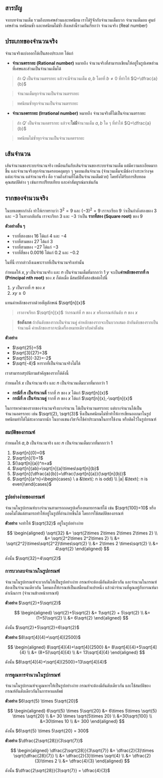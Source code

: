 ## สารบัญ

จากบทจำนวนเต็ม รวมถึงบทเศษส่วนและทศนิยม เราได้รู้จักกับจำนวนเต็มบวก จำนวนเต็มลบ ศูนย์ เศษส่วน ทศนิยมซ้ำ และทศนิยมไม่ซ้ำ สิ่งเหล่านี้รวมกันเรียกว่า จำนวนจริง (Real number)

## ประเภทของจำนวนจริง

จำนวนจริงแบ่งออกได้เป็นสองประเภท ได้แก่

- **จำนวนตรรกยะ (Rational number)** หมายถึง จำนวนจริงที่สามารถเขียนให้อยู่ในรูปเศษส่วนที่เศษและส่วนเป็นจำนวนเต็มได้

> ถ้า $Q$ เป็นจำนวนตรรกยะ แล้วจะมีจำนวนเต็ม $a,b$ โดยที่ $b\ne 0$ ที่ทำให้ $Q=\dfrac{a}{b}$

> จำนวนเต็มทุกจำนวนเป็นจำนวนตรรกยะ

> ทศนิยมซ้ำทุกจำนวนเป็นจำนวนตรรกยะ

- **จำนวนอตรรกยะ (Irrational number)** หมายถึง จำนวนจริงที่ไม่เป็นจำนวนตรรกยะ

> ถ้า $Q'$ เป็นจำนวนอตรรกยะ แล้วจะ**ไม่มี**จำนวนเต็ม $a,b$ ใด ๆ ที่ทำให้ $Q=\dfrac{a}{b}$

> ทศนิยมไม่ซ้ำทุกจำนวนเป็นจำนวนอตรรกยะ

## เส้นจำนวน

เส้นจำนวนของระบบจำนวนจริง เหมือนกันกับเส้นจำนวนของระบบจำนวนเต็ม แต่มีความละเอียดมากขึ้น และจำนวนจริงทุกจำนวนครอบคลุมทุก ๆ จุดบนเส้นจำนวน (จำนวนเต็มจะมีช่องว่างระหว่างจุดแต่ละจำนวน แต่จำนวนจริง คือ รวมถึงส่วนที่ไม่เป็นจำนวนเต็มด้วย) โดยยังได้รับการสืบทอดคุณสมบัติต่าง ๆ เช่นการเปรียบเทียบ และค่าสัมบูรณ์มาเช่นกัน

## รากของจำนวนจริง

ในบทเลขยกกำลัง ทำให้เราทราบว่า $3^2=9$ และ $(-3)^2=9$ เราจะเรียก $9$ ว่าเป็นกำลังสองของ $3$ และ $-3$ ในทางกลับกัน เราจะเรียก $3$ และ $-3$ ว่าเป็น **รากที่สอง (Square root)** ของ $9$

**ตัวอย่างอื่น ๆ**

- รากที่สองของ $16$ ได้แก่ $4$ และ $-4$
- รากที่สามของ $27$ ได้แก่ $3$
- รากที่สามของ $-27$ ได้แก่ $-3$
- รากที่สี่ของ $0.0016$ ได้แก่ $0.2$ และ $-0.2$

ในที่นี้ เรากล่าวถึงเฉพาะรากที่เป็นจำนวนจริงเท่านั้น

กำหนดให้ $x,y$ เป็นจำนวนจริง และ $n$ เป็นจำนวนเต็มที่มากกว่า $1$
$y$ จะเป็น**ค่าหลักของรากที่ n (Principal nth root)** ของ $x$ ก็ต่อเมื่อ มีสมบัติทั้งสองข้อต่อไปนี้

1. $y$ เป็นรากที่ $n$ ของ $x$
2. $xy \ge 0$

แทนค่าหลักของรากด้วยสัญลักษณ์ $\sqrt[n]{x}$

> เราอาจเรียก $\sqrt[n]{x}$ ว่ากรณฑ์ที่ $n$ ของ $x$ หรือกรณฑ์อันดับ $n$ ของ $x$

> **ข้อสังเกต**
> ถ้าอันดับของรากเป็นจำนวนคู่ ค่าหลักของรากจะเป็นบวกเสมอ
> ถ้าอันดับของรากเป็นจำนวนคี่ ค่าหลักของรากจะมีเครื่องหมายเดียวกับค่าตั้งต้น

**ตัวอย่าง**

- $\sqrt{25}=5$
- $\sqrt[3]{27}=3$
- $\sqrt[5]{-32}=-2$
- $\sqrt{-4}$ หารากที่เป็นจำนวนจริงไม่ได้

เราสามารถสรุปนิยามสำคัญของรากได้ดังนี้

กำหนดให้ $x$ เป็นจำนวนจริง และ $n$ เป็นจำนวนเต็มบวกที่มากกว่า $1$

- **กรณีที่ $n$ เป็นจำนวนคี่** รากที่ $n$ ของ $x$ ได้แก่ $\sqrt[n]{x}$
- **กรณีที่ $n$ เป็นจำนวนคู่** รากที่ $n$ ของ $x$ ได้แก่ $\sqrt[n]{x},-\sqrt[n]{x}$

ในการหาค่าของรากของจำนวนจริงบางจำนวน ได้เป็นจำนวนตรรกยะ แต่บางจำนวนได้เป็นจำนวนอตรรกยะ เช่น $\sqrt{2}, \sqrt{3}$ ซึ่งเป็นทศนิยมไม่ซ้ำทำให้การเขียนออกมาในรูปทศนิยมทำได้ไม่สะดวกมากนัก ในบางแขนงวิชาจึงใช้ค่าประมาณในการใช้งาน หรือติดไว้ในรูปกรณฑ์

### สมบัติของกรณฑ์

กำหนดให้ $a,b$ เป็นจำนวนจริง และ $n$ เป็นจำนวนเต็มบวกที่มากกว่า $1$

1. $\sqrt[n]{0}=0$
2. $\sqrt[n]{1}=1$
3. $(\sqrt[n]{a})^n=a$
4. $\sqrt[n]{ab}=\sqrt[n]{a}\times\sqrt[n]{b}$
5. $\sqrt[n]{\dfrac{a}{b}}=\dfrac{\sqrt[n]{a}}{\sqrt[n]{b}}$
6. $\sqrt[n]{a^n}=\begin{cases} \ a &\text{: n is odd} \\ |a| &\text{: n is even}\end{cases}$

### รูปอย่างง่ายของกรณฑ์

จำนวนในรูปกรณฑ์บางจำนวนสามารถถอดรูปเครื่องหมายกรณฑ์ได้ เช่น $\sqrt{100}=10$ หรือถอดไม่ได้แต่สามารถทำให้อยู่ในรูปที่อ่านง่ายขึ้นได้ โดยการใช้สมบัติของกรณฑ์

**ตัวอย่าง** จงทำให้ $\sqrt{32}$ อยู่ในรูปอย่างง่าย

$$
\begin{aligned} \sqrt{32} &= \sqrt{2\times 2\times 2\times 2\times 2} \\ &= \sqrt{2^2\times 2^2\times 2} \\ &= \sqrt{2^2}\times\sqrt{2^2}\times\sqrt{2} \\ &= 2\times 2 \times\sqrt{2} \\ &= 4\sqrt{2} \end{aligned}
$$

ดังนั้น $\sqrt{32}=4\sqrt{2}$

### การบวกลบจำนวนในรูปกรณฑ์

จำนวนในรูปกรณฑ์จะบวกกันให้เป็นรูปอย่างง่าย กรณฑ์จะต้องมีอันดับเดียวกัน และจำนวนในกรณฑ์ต้องเป็นจำนวนเดียวกัน โดยมองให้กรณฑ์เป็นเสมือนตัวแปรหนึ่ง แล้วนำจำนวนที่คูณอยู่กับกรณฑ์มาดำเนินการ (จำนวนข้างหน้ากรณฑ์)

**ตัวอย่าง** $\sqrt{2}+5\sqrt{2}$

$$
\begin{aligned} \sqrt{2}+5\sqrt{2} &= 1\sqrt{2} + 5\sqrt{2} \\ &= (1+5)\sqrt{2} \\ &= 6\sqrt{2} \end{aligned}
$$

ดังนั้น $\sqrt{2}+5\sqrt{2}=6\sqrt{2}$

**ตัวอย่าง** $8\sqrt[4]{4}+\sqrt[4]{2500}$

$$
\begin{aligned} 8\sqrt[4]{4}+\sqrt[4]{2500} &= 8\sqrt[4]{4}+5\sqrt[4]{4} \\ &= (8+5)\sqrt[4]{4} \\ &= 13\sqrt[4]{4} \end{aligned}
$$

ดังนั้น $8\sqrt[4]{4}+\sqrt[4]{2500}=13\sqrt[4]{4}$

### การคูณหารจำนวนในรูปกรณฑ์

จำนวนในรูปกรณฑ์จะคูณหารให้เป็นรูปอย่างง่าย กรณฑ์จะต้องมีอันดับเดียวกัน และใช้สมบัติของกรณฑ์อันดับเดียวกันในการหาผลลัพธ์

**ตัวอย่าง** $6\sqrt{5} \times 5\sqrt{20}$

$$
\begin{aligned} 6\sqrt{5} \times 5\sqrt{20} &= 6\times 5\times \sqrt{5} \times \sqrt{20} \\ &= 30 \times \sqrt{5\times 20} \\ &=30\sqrt{100} \\ &=30\times 10 \\ &= 300 \end{aligned}
$$

ดังนั้น $6\sqrt{5} \times 5\sqrt{20} = 300$

**ตัวอย่าง** $\dfrac{2\sqrt{28}}{3\sqrt{7}}$

$$
\begin{aligned} \dfrac{2\sqrt{28}}{3\sqrt{7}} &= \dfrac{2}{3}\times \sqrt{\dfrac{28}{7}} \\ &= \dfrac{2}{3}\times \sqrt{4} \\ &= \dfrac{2}{3}\times 2 \\ &= \dfrac{4}{3} \end{aligned}
$$

ดังนั้น $\dfrac{2\sqrt{28}}{3\sqrt{7}} = \dfrac{4}{3}$
